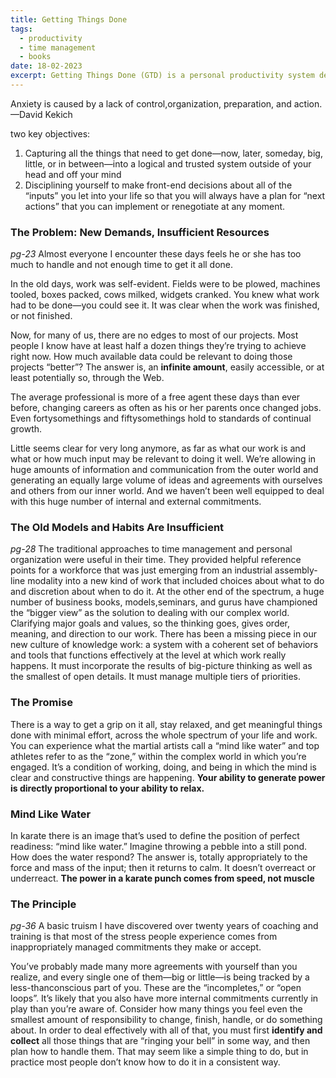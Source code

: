 ```yaml
---
title: Getting Things Done
tags:
  - productivity
  - time management
  - books
date: 18-02-2023
excerpt: Getting Things Done (GTD) is a personal productivity system developed by David Allen and published in a book of the same name.GTD is described as a time management system.Allen states "there is an inverse relationship between things on your mind and those things getting done". 
---
```


Anxiety is caused by a lack of control,organization, preparation, and action.—David Kekich

two key objectives: 
1. Capturing all the things that need to get done—now, later, someday, big, little, or in between—into a logical and trusted system outside of your head and off your mind
2. Disciplining yourself to make front-end decisions about all of the “inputs” you let into your life so that you will always have a plan for “next actions” that you can implement or renegotiate at any moment.

### The Problem: New Demands, Insufficient Resources
_pg-23_
Almost everyone I encounter these days feels he or she has too much to handle and not enough time to get it all done.

In the old days, work was self-evident. Fields were to be plowed, machines tooled, boxes packed, cows milked, widgets cranked. You knew what work had to be done—you could see it. It was clear when the work was finished, or not finished.

Now, for many of us, there are no edges to most of our projects. Most people I know have at least half a dozen things they’re trying to achieve right now.
How much available data could be relevant to doing those projects “better”? The answer is, an **infinite amount**, easily
accessible, or at least potentially so, through the Web.

The average professional is more of a free agent
these days than ever before, changing careers as
often as his or her parents once changed jobs.
Even fortysomethings and fiftysomethings hold to
standards of continual growth.

Little seems clear for very long anymore, as far as what our work is and what or how much input may be relevant to doing it well. We’re allowing in huge amounts of information and communication from the outer world and generating
an equally large volume of ideas and agreements with ourselves and others from our inner world. And we haven’t been well equipped to deal with this huge number of internal and external commitments.

### The Old Models and Habits Are Insufficient
_pg-28_
The traditional approaches to time management and personal organization were useful in their time. They provided helpful reference points for a workforce that was just emerging from an industrial assembly-line modality into a new kind of work that included choices about what to do and discretion about when to do it.
At the other end of the spectrum, a huge number of business books, models,seminars, and gurus have championed the “bigger view” as the solution to dealing with our complex world. Clarifying major goals and values, so the thinking goes, gives order, meaning, and direction to our work.
There has been a missing piece in our new culture of knowledge work: a system with a coherent set of behaviors and tools that functions effectively at the level at which work really happens. It must incorporate the results of big-picture thinking as well as the smallest of open details. It must manage multiple tiers of priorities.

### The Promise
There is a way to get a grip on it all, stay relaxed, and get
meaningful things done with minimal effort, across the whole spectrum of your life and work. You can experience what the martial artists call a “mind like water” and top athletes refer to as the “zone,” within the complex world in which you’re engaged.
It’s a condition of working, doing, and being in which the mind is clear and constructive things are happening.
**Your ability to generate power is directly proportional to your ability to relax.**

### Mind Like Water
In karate there is an image that’s used to define the position of perfect readiness:
“mind like water.” Imagine throwing a pebble into a still pond. How does the water respond? The answer is, totally appropriately to the force and mass of the input; then it returns to calm. It doesn’t overreact or underreact.
**The power in a karate punch comes from speed, not muscle**

### The Principle
_pg-36_
A basic truism I have discovered over twenty years of coaching and training is that most of the stress people experience comes from inappropriately managed commitments they make or accept.

You’ve probably made many more agreements with yourself than you realize, and every single one of them—big or little—is being tracked by a less-thanconscious part of you. These are the “incompletes,” or “open loops”.
It’s likely that you also have more internal commitments currently in play than you’re aware of. Consider how many things you feel even the smallest amount of responsibility to change, finish, handle, or do something about.
In order to deal effectively with all of that, you must first **identify and collect** all those things that are “ringing your bell” in some way, and then plan how to handle them. That may seem like a simple thing to do, but in practice most people don’t know how to do it in a consistent way.





